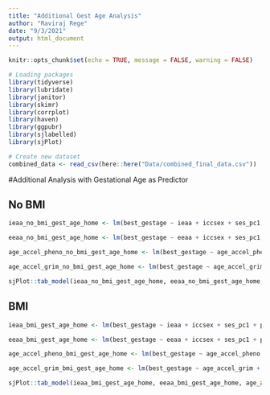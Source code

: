 ```yaml
---
title: "Additional Gest Age Analysis"
author: "Raviraj Rege"
date: "9/3/2021"
output: html_document
---
```


```r
knitr::opts_chunk$set(echo = TRUE, message = FALSE, warning = FALSE)
```

```r
# Loading packages
library(tidyverse)
library(lubridate)
library(janitor)
library(skimr)
library(corrplot)
library(haven)
library(ggpubr)
library(sjlabelled)
library(sjPlot)

# Create new dataset
combined_data <- read_csv(here::here("Data/combined_final_data.csv"))
```

#Additional Analysis with Gestational Age as Predictor

## No BMI

```r
ieaa_no_bmi_gest_age_home <- lm(best_gestage ~ ieaa + iccsex + ses_pc1, data = combined_data)

eeaa_no_bmi_gest_age_home <- lm(best_gestage ~ eeaa + iccsex + ses_pc1, data = combined_data)

age_accel_pheno_no_bmi_gest_age_home <- lm(best_gestage ~ age_accel_pheno + iccsex + ses_pc1, data = combined_data)

age_accel_grim_no_bmi_gest_age_home <- lm(best_gestage ~ age_accel_grim + iccsex + ses_pc1, data = combined_data)

sjPlot::tab_model(ieaa_no_bmi_gest_age_home, eeaa_no_bmi_gest_age_home, age_accel_pheno_no_bmi_gest_age_home, age_accel_grim_no_bmi_gest_age_home)

```

## BMI

```r
ieaa_bmi_gest_age_home <- lm(best_gestage ~ ieaa + iccsex + ses_pc1 + prebmiz, data = combined_data)

eeaa_bmi_gest_age_home <- lm(best_gestage ~ eeaa + iccsex + ses_pc1 + prebmiz, data = combined_data)

age_accel_pheno_bmi_gest_age_home <- lm(best_gestage ~ age_accel_pheno + iccsex +  + prebmiz, data = combined_data)

age_accel_grim_bmi_gest_age_home <- lm(best_gestage ~ age_accel_grim + iccsex + ses_pc1 + prebmiz, data = combined_data)

sjPlot::tab_model(ieaa_bmi_gest_age_home, eeaa_bmi_gest_age_home, age_accel_pheno_bmi_gest_age_home, age_accel_grim_bmi_gest_age_home)

```